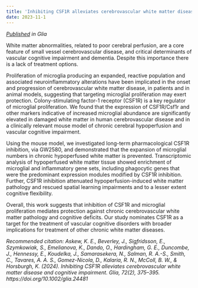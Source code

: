 ```yaml
---
title: 'Inhibiting CSF1R alleviates cerebrovascular white matter disease and cognitive impairment'
date: 2023-11-1
---
```


_[Published](https://onlinelibrary.wiley.com/doi/full/10.1002/glia.24481) in Glia_

White matter abnormalities, related to poor cerebral perfusion, are a core feature of small vessel cerebrovascular disease, and critical determinants of vascular cognitive impairment and dementia. Despite this importance there is a lack of treatment options. 

Proliferation of microglia producing an expanded, reactive population and associated neuroinflammatory alterations have been implicated in the onset and progression of cerebrovascular white matter disease, in patients and in animal models, suggesting that targeting microglial proliferation may exert protection. Colony-stimulating factor-1 receptor (CSF1R) is a key regulator of microglial proliferation. We found that the expression of CSF1R/Csf1r and other markers indicative of increased microglial abundance are significantly elevated in damaged white matter in human cerebrovascular disease and in a clinically relevant mouse model of chronic cerebral hypoperfusion and vascular cognitive impairment. 

Using the mouse model, we investigated long-term pharmacological CSF1R inhibition, via GW2580, and demonstrated that the expansion of microglial numbers in chronic hypoperfused white matter is prevented. Transcriptomic analysis of hypoperfused white matter tissue showed enrichment of microglial and inflammatory gene sets, including phagocytic genes that were the predominant expression modules modified by CSF1R inhibition. Further, CSF1R inhibition attenuated hypoperfusion-induced white matter pathology and rescued spatial learning impairments and to a lesser extent cognitive flexibility. 

Overall, this work suggests that inhibition of CSF1R and microglial proliferation mediates protection against chronic cerebrovascular white matter pathology and cognitive deficits. Our study nominates CSF1R as a target for the treatment of vascular cognitive disorders with broader implications for treatment of other chronic white matter diseases.

_Recommended citation: Askew, K. E., Beverley, J., Sigfridsson, E., Szymkowiak, S., Emelianova, K., Dando, O., Hardingham, G. E., Duncombe, J., Hennessy, E., Koudelka, J., Samarasekera, N., Salman, R. A.-S., Smith, C., Tavares, A. A. S., Gomez-Nicola, D., Kalaria, R. N., McColl, B. W., & Horsburgh, K. (2024). Inhibiting CSF1R alleviates cerebrovascular white matter disease and cognitive impairment. Glia, 72(2), 375–395. https://doi.org/10.1002/glia.24481_